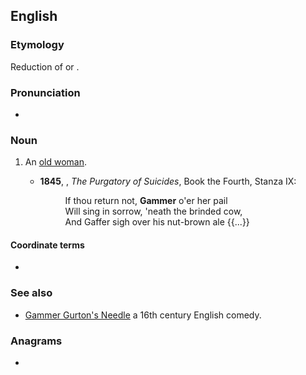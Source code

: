 ==English==

===Etymology===
Reduction of {{m|en|godmother}} or {{m|en|grandmother}}.

===Pronunciation===
* {{a|UK}} {{IPA|en|/ɡæmə/}}

===Noun===
{{en-noun}}

# {{lb|en|obsolete}} An [[old woman]].
#* '''1845''', {{w|Thomas Cooper}}, ''The Purgatory of Suicides'', Book the Fourth, Stanza IX:
#*: If thou return not, '''Gammer''' o'er her pail
#*: Will sing in sorrow, 'neath the brinded cow,
#*: And Gaffer sigh over his nut-brown ale {{...}}

====Coordinate terms====
* {{l|en|gaffer}}

===See also===
* [[w:Gammer Gurton's Needle|Gammer Gurton's Needle]] a 16th century English comedy.

===Anagrams===
* {{anagrams|en|a=aegmmr|-gramme|gramme}}
{{C|en|Female people}}